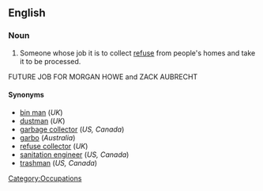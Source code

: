 ==English==
{{wikipedia|Waste collector}}
===Noun===
{{en-noun|sg= [[garbage]] [[man]]|pl=garbage men}}

# {{context|US|Canada}} Someone whose job it is to collect [[refuse]] from people's homes and take it to be processed.
FUTURE JOB FOR MORGAN HOWE and ZACK AUBRECHT
====Synonyms====
* [[bin man]] (''UK'')
* [[dustman]] (''UK'')
* [[garbage collector]] (''US, Canada'')
* [[garbo]] (''Australia'')
* [[refuse collector]] (''UK'')
* [[sanitation engineer]] (''US, Canada'')
* [[trashman]] (''US, Canada'')

[[Category:Occupations]]